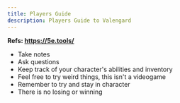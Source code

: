```yaml
---
title: Players Guide
description: Players Guide to Valengard
---
```


**Refs: https://5e.tools/**

- Take notes
- Ask questions
- Keep track of your character's abilities and inventory
- Feel free to try weird things, this isn't a videogame
- Remember to try and stay in character
- There is no losing or winning